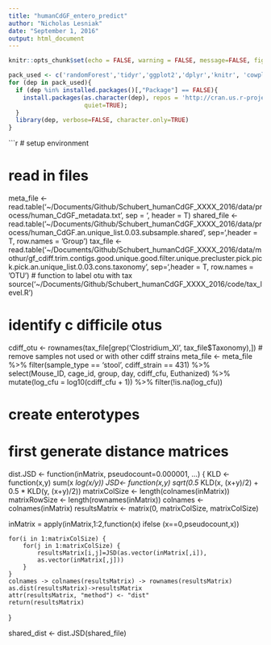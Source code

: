 ```yaml
---
title: "humanCdGF_entero_predict"
author: "Nicholas Lesniak"
date: "September 1, 2016"
output: html_document
---
```


```r
knitr::opts_chunk$set(echo = FALSE, warning = FALSE, message=FALSE, fig.width=10, fig.height=5)
```

```r
pack_used <- c('randomForest','tidyr','ggplot2','dplyr','knitr', 'cowplot', 'vegan', 'cluster')
for (dep in pack_used){
  if (dep %in% installed.packages()[,"Package"] == FALSE){
    install.packages(as.character(dep), repos = 'http://cran.us.r-project.org', 
                     quiet=TRUE);
  }
  library(dep, verbose=FALSE, character.only=TRUE)
}
```


```r
# setup environment

# read in files
meta_file   <- read.table('~/Documents/Github/Schubert_humanCdGF_XXXX_2016/data/process/human_CdGF_metadata.txt', sep = '\t',
                        header = T)
shared_file <- read.table('~/Documents/Github/Schubert_humanCdGF_XXXX_2016/data/process/human_CdGF.an.unique_list.0.03.subsample.shared',
                          sep='\t',header = T, row.names = 'Group')
tax_file <- read.table('~/Documents/Github/Schubert_humanCdGF_XXXX_2016/data/mothur/gf_cdiff.trim.contigs.good.unique.good.filter.unique.precluster.pick.pick.pick.an.unique_list.0.03.cons.taxonomy',
                       sep='\t',header = T, row.names = 'OTU')
# function to label otu with tax
source('~/Documents/Github/Schubert_humanCdGF_XXXX_2016/code/tax_level.R')

# identify c difficile otus
cdiff_otu <- rownames(tax_file[grep('Clostridium_XI', tax_file$Taxonomy),])
# remove samples not used or with other cdiff strains
meta_file <- 
  meta_file %>% 
  filter(sample_type == 'stool', cdiff_strain == 431) %>% 
  select(Mouse_ID, cage_id, group, day, cdiff_cfu, Euthanized) %>% 
  mutate(log_cfu = log10(cdiff_cfu + 1)) %>% 
  filter(!is.na(log_cfu))

# create enterotypes
# first generate distance matrices
dist.JSD <- function(inMatrix, pseudocount=0.000001, ...) {
	KLD <- function(x,y) sum(x *log(x/y))
	JSD<- function(x,y) sqrt(0.5 * KLD(x, (x+y)/2) + 0.5 * KLD(y, (x+y)/2))
	matrixColSize <- length(colnames(inMatrix))
	matrixRowSize <- length(rownames(inMatrix))
	colnames <- colnames(inMatrix)
	resultsMatrix <- matrix(0, matrixColSize, matrixColSize)
        
  inMatrix = apply(inMatrix,1:2,function(x) ifelse (x==0,pseudocount,x))

	for(i in 1:matrixColSize) {
		for(j in 1:matrixColSize) { 
			resultsMatrix[i,j]=JSD(as.vector(inMatrix[,i]),
			as.vector(inMatrix[,j]))
		}
	}
	colnames -> colnames(resultsMatrix) -> rownames(resultsMatrix)
	as.dist(resultsMatrix)->resultsMatrix
	attr(resultsMatrix, "method") <- "dist"
	return(resultsMatrix) 
}

shared_dist <- dist.JSD(shared_file)